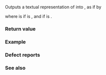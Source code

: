 {{cpp/chrono/title|operator&lt;&lt;{{petty|(std::chrono::year_month_day_last)}}}}
{{cpp/chrono/year_month_day_last/navbar}}
{{ddcl|header=chrono|since=c++20|
template&lt; class CharT, class Traits &gt;
std::basic_ostream&lt;CharT, Traits&gt;&amp;
    operator&lt;&lt;( std::basic_ostream&lt;CharT, Traits&gt;&amp; os,
                const std::chrono::year_month_day_last&amp; ymdl );
}}

Outputs a textual representation of {{c|ymdl}} into {{c|os}}, as if by

{{cc|os &lt;&lt; std::format(os.getloc(), STATICALLY_WIDEN&lt;CharT&gt;("{}/{:L}"),
                  ymdl.year(), ymdl.month_day_last());}}

where {{c|STATICALLY_WIDEN&lt;CharT&gt;("{}/{:L}")}} is {{c|"{}/{:L}"}} if {{tt|CharT}} is {{c|char}}, and {{c|L"{}/{:L}"}} if {{tt|CharT}} is {{c|wchar_t}}.

===Return value===
{{c|os}}

===Example===
{{example}}

===Defect reports===
{{dr list begin}}
{{dr list item|paper=P2372R3|std=C++20|before=the given locale was used by default|after={{ttb|L}} is needed to use the given locale}}
{{dr list end}}

===See also===
{{dsc begin}}
{{dsc inc|cpp/utility/format/dsc format}}
{{dsc inc|cpp/chrono/dsc formatter|year_month_day}}
{{dsc end}}

{{langlinks|de|es|ja|ru|zh}}